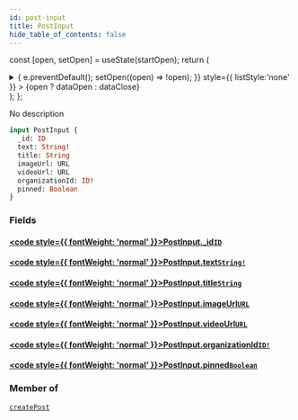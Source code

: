 ```yaml
---
id: post-input
title: PostInput
hide_table_of_contents: false
---
```






const [open, setOpen] = useState(startOpen);
return (
<details {...(open ? { open: true } : {})} className="details" style={{ border:'none', boxShadow:'none', background:'var(--ifm-background-color)' }}>
<summary
onClick={(e) => {
e.preventDefault();
setOpen((open) => !open);
}}
style={{ listStyle:'none' }} >
{open ? dataOpen : dataClose}
</summary>
{open && children}
</details>
);
};

No description

```graphql
input PostInput {
  _id: ID
  text: String!
  title: String
  imageUrl: URL
  videoUrl: URL
  organizationId: ID!
  pinned: Boolean
}
```

### Fields

#### [<code style={{ fontWeight: 'normal' }}>PostInput.<b>\_id</b></code>](#)<Bullet />[`ID`](../../../docs/schema/scalars/id) <Badge class="secondary" text="scalar"/>

>

#### [<code style={{ fontWeight: 'normal' }}>PostInput.<b>text</b></code>](#)<Bullet />[`String!`](../../../docs/schema/scalars/string) <Badge class="secondary" text="non-null"/> <Badge class="secondary" text="scalar"/>

>

#### [<code style={{ fontWeight: 'normal' }}>PostInput.<b>title</b></code>](#)<Bullet />[`String`](../../../docs/schema/scalars/string) <Badge class="secondary" text="scalar"/>

>

#### [<code style={{ fontWeight: 'normal' }}>PostInput.<b>imageUrl</b></code>](#)<Bullet />[`URL`](../../../docs/schema/scalars/url) <Badge class="secondary" text="scalar"/>

>

#### [<code style={{ fontWeight: 'normal' }}>PostInput.<b>videoUrl</b></code>](#)<Bullet />[`URL`](../../../docs/schema/scalars/url) <Badge class="secondary" text="scalar"/>

>

#### [<code style={{ fontWeight: 'normal' }}>PostInput.<b>organizationId</b></code>](#)<Bullet />[`ID!`](../../../docs/schema/scalars/id) <Badge class="secondary" text="non-null"/> <Badge class="secondary" text="scalar"/>

>

#### [<code style={{ fontWeight: 'normal' }}>PostInput.<b>pinned</b></code>](#)<Bullet />[`Boolean`](../../../docs/schema/scalars/boolean) <Badge class="secondary" text="scalar"/>

>

### Member of

[`createPost`](../../../docs/schema/mutations/create-post) <Badge class="secondary" text="mutation"/>
